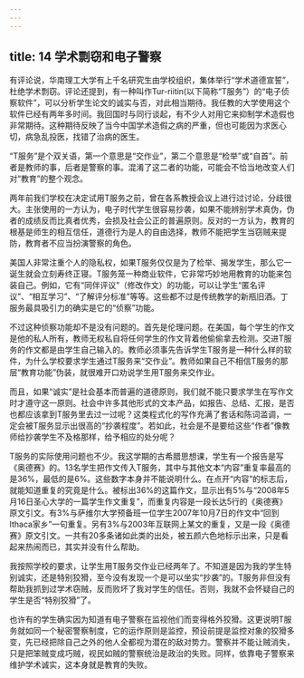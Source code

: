 ```yaml
---
---
---
```

title: 14 学术剽窃和电子警察
---




有评论说，华南理工大学有上千名研究生由学校组织，集体举行“学术道德宣誓”，杜绝学术剽窃。评论还提到，有一种叫作Tur-riitin(以下简称“T服务”）的“电子侦察软件”，可以分析学生论文的诚实与否，对此相当期待。我任教的大学使用这个软件已经有两年多时间。我回国时与同行谈起，有不少人对用它来抑制学术造假也非常期待。这种期待反映了当今中国学术造假之病的严重，但也可能因为求医心切，病急乱投医，找错了治病的医生。

“T服务”是个双关语，第一个意思是“交作业”，第二个意思是“检举”或“自首”。前者是教师的事，后者是警察的事。混淆了这二者的功能，可能会不恰当地改变人们对“教育”的整个观念。

两年前我们学校在决定试用T服务之前，曾在各系教授会议上进行过讨论，分歧很大。主张使用的一方认为，电子时代学生很容易抄袭，如果不能辨别学术真伪，伪者的成绩反而比真者优秀，会损及社会公正的普遍原则。反对的一方认为，教育的根基是师生的相互信任，道德行为是人的自由选择，教师不能把学生当窃贼来提防，教育者不应当扮演警察的角色。

美国人非常注重个人的隐私权，如果T服务仅仅是为了检举、揭发学生，那么它一诞生就会立刻寿终正寝。T服务笼一种商业软件，它非常巧妙地用教育的功能来包装自己。例如，它有“同伴评议”（修改作文）的功能，可以让学生“匿名评议”、“相互学习”、“了解评分标准”等等。这些都不过是传统教学的新瓶旧酒。丁服务最具吸引力的确实是它的“侦察”功能。

不过这种侦察功能却不是没有问题的。首先是伦理问题。在美国，每个学生的作文是他的私人所有，教师无权私自将任何学生的作文背着他偷偷拿去检测。交进T服务的作文都是由学生自己输入的。教师必须事先告诉学生T服务是一种什么样的软件，为什么学校要求学生通过T服务来“交作业”。教师如果自己不相信T服务的那层“教育功能”伪装，就很难开口劝说学生用T服务来交作业。

而且，如果“诚实”是社会基本而普遍的道德原则，我们就不能只要求学生在写作文时才遵守这一原则。社会中许多其他形式的文本产品，如报告、总结、汇报，是否也都应该拿到T服务里去过一过呢？这类程式化的写作充满了套话和陈词滥调，一定会被T服务显示出很高的“抄袭程度”。若如此，社会是不是要给这些“作者”像教师给抄袭学生不及格那样，给予相应的处分呢？

T服务的实际使用问题也不少。我这学期的古希腊思想课，学生有一个报告是写《奥德赛》的。13名学生把作文传入T服务，其中与其他文本“内容”重复率最高的是36%，最低的是6%。这些数字本身并不能说明什么。在点开“内容”的标志后，就能知道重复的究竟是什么。被标出36%的这篇作文，显示出有5%与“2008年5月16日圣心大学的一篇学生作文重复”，而重复内容是一段长达5行的《奥德赛》原文引文。有3%与萨维尔大学预备班一位学生2007年10月7日的作文中“回到Ithaca家乡”一句重复。另有3%与2003年互联网上某文的重复，又是一段《奥德赛》原文引文。一共有20多条诸如此类的出处，被五颜六色地标示出来，只是看起来热闹而已，其实并没有什么帮助。

我按照学校的要求，让学生用T服务交作业已经两年了。不知道是因为我的学生特别诚实，还是特别狡猾，至今没有发现一个是可以坐实“抄袭”的。T服务非但没有帮助我抓到过学术窃贼，反而败坏了我对学生的信任。否则，我就不会怀疑自己的学生是否“特别狡猾”了。

也许有的学生确实因为知道有电子警察在监视他们而变得格外狡猾。这更说明T服务就如同一个秘密警察制度，它的运作原则是监控，预设前提是监控对象的狡猾多变，先已经把除自己之外的他人全都视为潜在的敌对势力。警察并不能让贼消失，只是把笨贼变成巧贼，视民如贼的警察统治是政治的失败。同样，依靠电子警察来维护学术诚实，这本身就是教育的失败。
